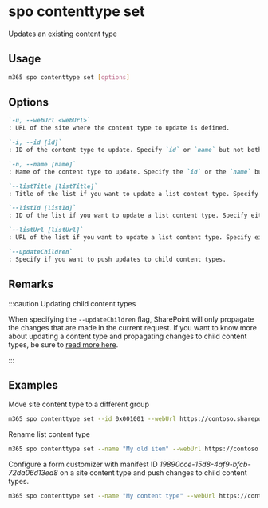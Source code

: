 
# spo contenttype set

Updates an existing content type

## Usage

```sh
m365 spo contenttype set [options]
```

## Options

```md definition-list
`-u, --webUrl <webUrl>`
: URL of the site where the content type to update is defined.

`-i, --id [id]`
: ID of the content type to update. Specify `id` or `name` but not both, one is required.

`-n, --name [name]`
: Name of the content type to update. Specify the `id` or the `name` but not both, one is required.

`--listTitle [listTitle]`
: Title of the list if you want to update a list content type. Specify either `listTitle`, `listId` or `listUrl`.

`--listId [listId]`
: ID of the list if you want to update a list content type. Specify either `listTitle`, `listId` or `listUrl`.

`--listUrl [listUrl]`
: URL of the list if you want to update a list content type. Specify either `listTitle`, `listId` or `listUrl`.

`--updateChildren`
: Specify if you want to push updates to child content types.
```

<Global />

## Remarks

:::caution Updating child content types

When specifying the `--updateChildren` flag, SharePoint will only propagate the changes that are made in the current request. If you want to know more about updating a content type and propagating changes to child content types, be sure to [read more here](https://learn.microsoft.com/en-us/previous-versions/office/developer/sharepoint-2010/ms442695(v=office.14)#considerations-when-updating-child-content-types). 

:::

## Examples

Move site content type to a different group

```sh
m365 spo contenttype set --id 0x001001 --webUrl https://contoso.sharepoint.com --Group "My group"
```

Rename list content type

```sh
m365 spo contenttype set --name "My old item" --webUrl https://contoso.sharepoint.com --listTitle "My list" --Name "My item"
```

Configure a form customizer with manifest ID _19890cce-15d8-4af9-bfcb-72da06d13ed8_ on a site content type and push changes to child content types.

```sh
m365 spo contenttype set --name "My content type" --webUrl https://contoso.sharepoint.com --DisplayFormClientSideComponentId "19890cce-15d8-4af9-bfcb-72da06d13ed8" --EditFormClientSideComponentId "19890cce-15d8-4af9-bfcb-72da06d13ed8" --NewFormClientSideComponentId "19890cce-15d8-4af9-bfcb-72da06d13ed8" --updateChildren
```

